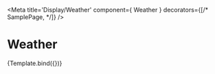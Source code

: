


<Meta title='Display/Weather' component={ Weather }
  decorators={[/*  SamplePage,  */]} />

# Weather

<Canvas>
  <Story
    name='Weather'
    args={{
      cardCount: 5,
      showDescription: true,
    }}
  >
    {Template.bind({})}
   </Story>
</Canvas>

<ArgsTable story='Weather' />